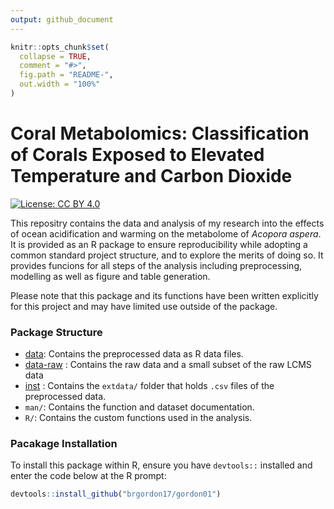 ```yaml
---
output: github_document
---
```


<!-- README.md is generated from README.Rmd. Please edit that file -->

```r
knitr::opts_chunk$set(
  collapse = TRUE,
  comment = "#>",
  fig.path = "README-",
  out.width = "100%"
)
```

# Coral Metabolomics: Classification of Corals Exposed to Elevated Temperature and Carbon Dioxide

<!-- badges: start -->
[![License: CC BY 4.0](https://img.shields.io/badge/License-CC%20BY%204.0-lightgrey.svg)](https://creativecommons.org/licenses/by/4.0/)
<!-- badges: end -->

This repositry contains the data and analysis of my research into the effects of ocean acidification and warming on the metabolome of *Acopora aspera*. It is provided as an R package to ensure reproducibility while adopting a common standard project structure, and to explore the merits of doing so. It provides funcions for all steps of the analysis including preprocessing, modelling as well as figure and table generation. 

Please note that this package and its functions have been written explicitly for this project and may have limited use outside of the package.

### Package Structure
* [data](data/): Contains the preprocessed data as R data files.
* [data-raw](data-raw/) : Contains the raw data and a small subset of the raw LCMS data
* [inst](inst/) : Contains the `extdata/` folder that holds `.csv` files of the
preprocessed data.
* `man/`: Contains the function and dataset documentation.
* `R/`: Contains the custom functions used in the analysis.

### Pacakage Installation
To install this package within R, ensure you have `devtools::` installed and 
enter the code below at the R prompt:
```r
devtools::install_github("brgordon17/gordon01")
```
